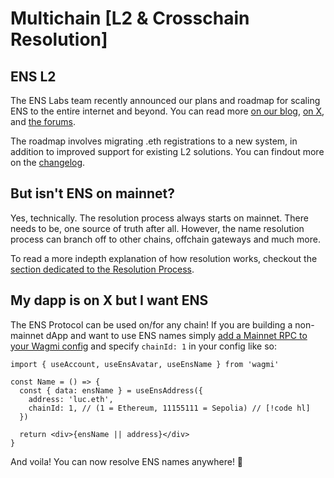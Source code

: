 # Multichain [L2 & Crosschain Resolution]

## ENS L2

The ENS Labs team recently announced our plans and roadmap for scaling ENS to the entire internet and beyond. You can read more [on our blog](https://blog.ens.domains/post/ensv2), [on X](https://twitter.com/ensdomains/status/1795440186513576318), and [the forums](https://discuss.ens.domains/t/technical-feedback-thread-for-ensv2/19233).

The roadmap involves migrating .eth registrations to a new system, in addition to improved support for existing L2 solutions.
You can findout more on the [changelog](/changelog).

## But isn't ENS on mainnet?

Yes, technically. The resolution process always starts on mainnet. There needs to be, one source of truth after all. However, the name
resolution process can branch off to other chains, offchain gateways and much more.

To read a more indepth explanation of how resolution works, checkout the [section dedicated to the Resolution Process](/resolution/).

## My dapp is on X but I want ENS

The ENS Protocol can be used on/for any chain!
If you are building a non-mainnet dApp and want to use ENS names simply [add a Mainnet RPC to your Wagmi config](/web/libraries) and specify `chainId: 1` in your config like so:

```tsx
import { useAccount, useEnsAvatar, useEnsName } from 'wagmi'

const Name = () => {
  const { data: ensName } = useEnsAddress({
    address: 'luc.eth',
    chainId: 1, // (1 = Ethereum, 11155111 = Sepolia) // [!code hl]
  })

  return <div>{ensName || address}</div>
}
```

And voila! You can now resolve ENS names anywhere! 🎉
